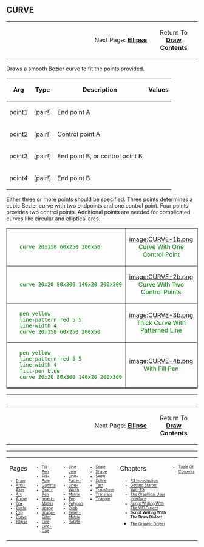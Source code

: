 == CURVE== 

<TABLE WIDTH=100%><TR>
<TD ALIGN=RIGHT WIDTH=75%>Next Page: '''[[Ellipse]]'''</TD><TD ALIGN=CENTER>Return To '''[[Draw]] Contents'''</TD>
</TR></TABLE>

Draws a smooth Bezier curve to fit the points provided.

{| cellspacing="1" cellpadding="4" border="0" style="background: black; color: black"
! bgcolor="silver" | Arg 
! bgcolor="silver" | Type 
! bgcolor="silver" | Description
! bgcolor="silver" | Values
|- 
| bgcolor="white" | point1
| bgcolor="white" | [pair!]
| bgcolor="white" | End point A
| bgcolor="white" | 
|- 
| bgcolor="white" | point2
| bgcolor="white" | [pair!]
| bgcolor="white" | Control point A
| bgcolor="white" | 
|- 
| bgcolor="white" | point3
| bgcolor="white" | [pair!]
| bgcolor="white" | End point B, or control point B
| bgcolor="white" | 
|- 
| bgcolor="white" | point4
| bgcolor="white" | [pair!]
| bgcolor="white" | End point B
| bgcolor="white" | 
|}
<p>Either three or more points should be specified.
Three points determines a cubic Bezier curve with two endpoints
and one control point. Four points provides two control
points. Additional points are needed for complicated curves like circular and elliptical arcs.</p>

<TABLE style="color:green; background-color:#fffffcc;" cellpadding="20" cellspacing="0" border="1" width=100%><TR>
<TD WIDTH=60%>
    curve 20x150 60x250 200x50
</TD>
<TD align=center valign=MIDDLE>[[image:CURVE-1b.png]]<BR>
Curve With One Control Point</TD></TR><TR>
<TD WIDTH=60%>
    curve 20x20 80x300 140x20 200x300
</TD>
<TD align=center valign=MIDDLE>[[image:CURVE-2b.png]]<BR>
Curve With Two Control Points</TD></TR><TR>

<TD WIDTH=60%>
    pen yellow
    line-pattern red 5 5
    line-width 4
    curve 20x150 60x250 200x50
</TD>
<TD align=center valign=MIDDLE>[[image:CURVE-3b.png]]<BR>
Thick Curve With Patterned Line</TD></TR><TR>

<TD WIDTH=60%>
    pen yellow
    line-pattern red 5 5
    line-width 4
    fill-pen blue
    curve 20x20 80x300 140x20 200x300
</TD>
<TD align=center valign=MIDDLE>[[image:CURVE-4b.png]]<BR>
With Fill Pen</TD></TR><TR>
<TABLE>

----
<TABLE WIDTH=100%><TR>
<TD ALIGN=RIGHT WIDTH=75%>Next Page: '''[[Ellipse]]'''</TD><TD ALIGN=CENTER>Return To '''[[Draw]] Contents'''</TD>
</TR></TABLE>



----
<TABLE WIDTH=100%><TR><TD ALIGN=LEFT VALIGN=TOP WIDTH=14%>
Pages
<font size=1>
*[[Draw]]
*[[Anti-Alias]]
*[[Arc]]
*[[Arrow]]
*[[Box]]
*[[Circle]]
*[[Clip]]
*[[Curve]]
*[[Ellipse]]
</font></TD>


<TD ALIGN=LEFT VALIGN=TOP WIDTH=14%>



<font size=1>
*[[Fill-Pen]]
*[[Fill-Rule]]
*[[Gamma]]
*[[Grad-Pen]]
*[[Invert-Matrix]]
*[[Image]]
*[[Image-Filter]]
*[[Line]]
*[[Line-Cap]]

</font></TD>

<TD ALIGN=LEFT VALIGN=TOP WIDTH=14%>



<font size=1>
*[[Line-Join]]
*[[Line-Pattern]]
*[[Line-Width]]
*[[Matrix]]
*[[Pen]]
*[[Polygon]]
*[[Push]]
*[[Reset-Matrix]]
*[[Rotate]]
</font></TD>


<TD ALIGN=LEFT VALIGN=TOP WIDTH=14%>



<font size=1>
*[[Scale]]
*[[Shape]]
*[[Skew]]
*[[Spline]]
*[[Text]]
*[[Transform]]
*[[Translate]]
*[[Triangle]]
</font></TD>

<TD ALIGN=LEFT VALIGN=TOP width=30%>
Chapters
<font size=1>
*[[R3 Introduction]]
*[[Getting Started With R3]]
*[[The Graphical User Interface]]
*[[Script Writing With The Visual Interface Dialect|Script Writing With The VID Dialect]]
*'''Script Writing With The Draw Dialect'''
*[[The Graphic Object]]</font></TD>

<TD ALIGN=LEFT VALIGN=TOP WIDTH=14%>
<font size=1>
*[[Table Of Contents]]
</font></TD>
</TR></TABLE>